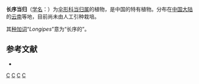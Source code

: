 {{NoteTA|G1=LS}}
{{Speciesbox
| genus = Angelica
| species = longipes
| authority = H.Wolff, 1933
}}

'''长序当归'''（[[学名|学名]]：{{lang|la|''Angelica longipes''}}）为[[伞形科|伞形科]][[当归属|当归属]]的植物，是中国的特有植物。分布在[[中国大陆|中国大陆]]的[[云南|云南]]等地，目前尚未由人工引种栽培。

其[[种加词|种加词]]“''Longipes''”意为“长序的”。

== 参考文献 ==
<div class="references-small">
* {{cite web| url =http://www.bioinfo.cn/db05/KmzwSpecies.php?action=view&id=22678| title =长序当归| work =《中国高等植物数据库全库》| publisher =中国科学院微生物研究所| author =昆明植物研究所| accessdate =2009-02-25| deadurl =yes| archiveurl =https://web.archive.org/web/20160305022909/http://www.bioinfo.cn/db05/KmzwSpecies.php?action=view&id=22678| archivedate =2016-03-05}}
</div>
{{Taxonbar|from=Q15231610}}

[[Category:当归属|C]]
[[Category:1933年描述的植物|C]]
[[Category:中国特有植物|C]]
[[Category:云南植物|C]]


{{Apiales-stub}}